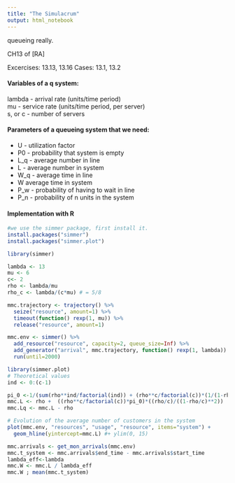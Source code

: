 ```yaml
---
title: "The Simulacrum"
output: html_notebook
---
```




queueing really.

CH13 of [RA]

Excercises: 13.13, 13.16
Cases: 13.1, 13.2

<h4>Variables of a q system:</h4>

lambda - arrival rate (units/time period) <br>
mu - service rate (units/time period, per server) <br>
s, or c - number of servers<br>



<h4>Parameters of a queueing system that we need:</h4>
<ul>
<li>U - utilization factor</li>
<li>P0 - probability that system is empty</li>
<li>L_q - average number in line</li>
<li>L - average number in system</li>
<li>W_q - average time in line</li>
<li>W average time in system</li>
<li>P_w - probability of having to wait in line</li>
<li>P_n - probability of n units in the system</li>
</ul>

<h4> Implementation with R </h4>

```r
#we use the simmer package, first install it.
install.packages("simmer")
install.packages("simmer.plot")
```



```r

library(simmer)

lambda <- 13
mu <- 6
c<- 2
rho <- lambda/mu
rho_c <- lambda/(c*mu) # = 5/8

mmc.trajectory <- trajectory() %>%
  seize("resource", amount=1) %>%
  timeout(function() rexp(1, mu)) %>%
  release("resource", amount=1)

mmc.env <- simmer() %>%
  add_resource("resource", capacity=2, queue_size=Inf) %>%
  add_generator("arrival", mmc.trajectory, function() rexp(1, lambda)) %>% 
  run(until=2000)

```



```r
library(simmer.plot)
# Theoretical values
ind <- 0:(c-1)

pi_0 <-1/(sum(rho**ind/factorial(ind)) + (rho**c/factorial(c))*(1/(1-rho/c)))
mmc.L <- rho +  ((rho**c/factorial(c))*pi_0)*((rho/c)/((1-rho/c)**2))
mmc.Lq <- mmc.L - rho

# Evolution of the average number of customers in the system
plot(mmc.env, "resources", "usage", "resource", items="system") +
  geom_hline(yintercept=mmc.L) #+ ylim(0, 15)
```

```r
mmc.arrivals <- get_mon_arrivals(mmc.env)
mmc.t_system <- mmc.arrivals$end_time - mmc.arrivals$start_time
lambda_eff<-lambda
mmc.W <- mmc.L / lambda_eff
mmc.W ; mean(mmc.t_system)

```

